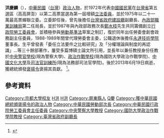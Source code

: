 {{Infobox_officeholder
| name = 洪慶麟
| image name =
| width = 
| now = 中華民國（台灣）政治人士 
| period = 
| Sex = 男 
| Native place = 台灣
| date of birth = {{birth date|1928|1|13}}
| party = {{Kmt|19px}}
| place of birth = 屏東
| date of death = {{death date and age|2013|6|19|1928|1|13}} 
| educate = 
*南京政治大學法政系
*台灣大學法學院畢業
*日本京都大學法學碩士
*日本京都大學法學博士班畢業
| past = 
*台灣省政府民政廳科員、科長
*中國國民黨澎湖縣黨部主任委員
*第一屆第一次增額立法委員<br><span style="color: blue;">(1973年-1976年)</span>
*第一屆第二次增額立法委員<br><span style="color: blue;">(1976年-1981年)</span>
*屏東東區扶輪社第一屆與第二屆社長(1981年-1983年)
*台灣省政府建設廳副廳長(1981年-1986年)
*內政部職業訓練局第二任局長(1986年-1987年)
*行政院勞工委員會創會政務副主任委員(1987年-1991年)
*行政院勞工委員會代理主任委員(1988-1989年)
*永達技術學院董事長(1994年-2005年)
}}

'''洪慶麟'''（{{bd|1928年|1月13日|2013年|6月19日|catIdx=Hung}}），[[中華民國|中華民國]]（[[台灣|台灣]]）[[政治人物|政治人物]]，於1972年代表[[中國國民黨|中國國民黨]]在[[台灣省|台灣省]]第五選區（高高屏澎）以第二高票當選為第一屆增額[[立法委員|立法委員]]，並於1975年以二十一萬最高票蟬聯立委。立委卸任後，曾先後擔任[[台灣省政府|台灣省政府]][[建設廳|建設廳]]副廳長、[[中華民國內政部|內政部]][[職業訓練局|職業訓練局]]第二任局長，並於1987年與內政部政務次長[[鄭水枝|鄭水枝]]先生共同籌備創立[[行政院勞工委員會|行政院勞工委員會]]，並積極參與[[勞動基準法_(中華民國)|勞動基準法]]草案之制訂，復於同年出任勞委會創會政務副主任委員，1988-1989年間曾代理勞委會主委，公職退休後擔任[[永達技術學院|永達技術學院]]董事長。生平曾發表「委任立法要件之比較研究」及「分權理論與制度的再認識」…等三十餘部著作，屢受多篇博碩士論文所引用，並長年以兼任教授身份任教於[[中央警官學校|中央警官學校]](現為警察大學)、[[政治作戰學校|政治作戰學校]](現為國防大學政治作戰學院)、[[中國文化大學|中國文化大學]]及[[司法官訓練所|司法官訓練所]](現為法務部司法官學院)。後於2013年6月19日病逝，獲總統頒發[[褒揚令|褒揚令]]褒揚其貢獻。
<ref>{{Cite web |url=http://npl.ly.gov.tw/do/www/commissionerInfo?id=1254&expireBack=01&expire=01&act=exp&keyword=&orderBy=name&nameOrder=true&eleDisOrder=false |title=立法院國會圖書館 第１屆立法委員個人資料 洪慶麟 |access-date=2008-08-02 |archive-date=2016-03-04 |archive-url=https://web.archive.org/web/20160304095853/http://npl.ly.gov.tw/do/www/commissionerInfo?id=1254&expireBack=01&expire=01&act=exp&keyword=&orderBy=name&nameOrder=true&eleDisOrder=false |dead-url=no }}</ref>。

==參考資料==
{{Reflist}}
{{中華民國第一屆第一次增額立法委員}}
{{中華民國第一屆第二次增額立法委員}}
[[Category:京都大學校友|Category:京都大學校友]]
[[Category:國立臺灣大學法律學院校友|H洪]]
[[Category:中國國民黨籍立法委員|H洪]]
[[Category:屏東縣人|Category:屏東縣人]]
[[Category:洪姓|Q慶]]
[[Category:獲中華民國總統頒褒揚令的政治人物|Category:獲中華民國總統頒褒揚令的政治人物]]
[[Category:中華民國勞動部次長|Category:中華民國勞動部次長]]
[[Category:中華民國行政院勞工委員會主任委員|Category:中華民國行政院勞工委員會主任委員]]
[[Category:中央警察大學教授|Category:中央警察大學教授]]
[[Category:國防大學政治作戰學院教授|Category:國防大學政治作戰學院教授]]
[[Category:臺灣省政府副廳長|Category:臺灣省政府副廳長]]